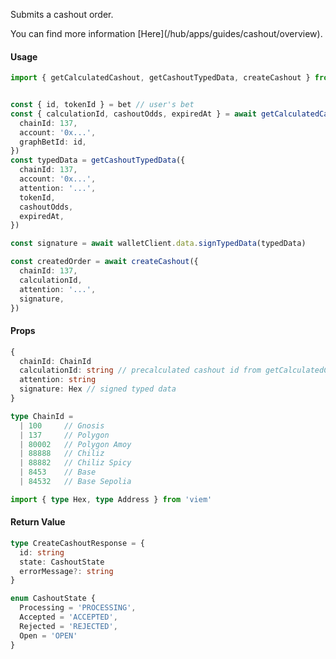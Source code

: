 
Submits a cashout order.

<Callout type="info">
  You can find more information [Here](/hub/apps/guides/cashout/overview).
</Callout>

#### Usage

```ts {4, 5, 14-16, 19, 23, 25}
import { getCalculatedCashout, getCashoutTypedData, createCashout } from '@azuro-org/toolkit'


const { id, tokenId } = bet // user's bet
const { calculationId, cashoutOdds, expiredAt } = await getCalculatedCashout({
  chainId: 137,
  account: '0x...',
  graphBetId: id,
})
const typedData = getCashoutTypedData({
  chainId: 137,
  account: '0x...',
  attention: '...',
  tokenId,
  cashoutOdds,
  expiredAt,
})

const signature = await walletClient.data.signTypedData(typedData)

const createdOrder = await createCashout({
  chainId: 137,
  calculationId,
  attention: '...',
  signature,
})
```

#### Props

```ts
{
  chainId: ChainId
  calculationId: string // precalculated cashout id from getCalculatedCashout
  attention: string
  signature: Hex // signed typed data
}
```

```ts
type ChainId = 
  | 100     // Gnosis
  | 137     // Polygon
  | 80002   // Polygon Amoy
  | 88888   // Chiliz
  | 88882   // Chiliz Spicy
  | 8453    // Base
  | 84532   // Base Sepolia

import { type Hex, type Address } from 'viem'
```

#### Return Value

```ts
type CreateCashoutResponse = {
  id: string
  state: CashoutState
  errorMessage?: string
}

enum CashoutState {
  Processing = 'PROCESSING',
  Accepted = 'ACCEPTED',
  Rejected = 'REJECTED',
  Open = 'OPEN'
}
```
